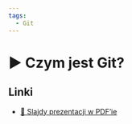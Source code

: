 ```yaml
---
tags:
  - Git
---
```



# ▶️ Czym jest Git?

<YouTubePlayer videoId="PxOhOo0jlxE" />

## Linki

- [📄 Slajdy prezentacji w PDF’ie](/download/slidev/1-6-1-czym-jest-git.pdf)
